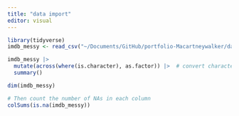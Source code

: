 ```yaml
---
title: "data import"
editor: visual
---
```


```r
library(tidyverse)
imdb_messy <- read_csv("~/Documents/GitHub/portfolio-Macartneywalker/data/imdb_5000_messy.csv")
```
```r
imdb_messy |>
  mutate(across(where(is.character), as.factor)) |>  # convert characters to factors in order to summarize
  summary()

dim(imdb_messy)

# Then count the number of NAs in each column
colSums(is.na(imdb_messy))


```
```r

```

